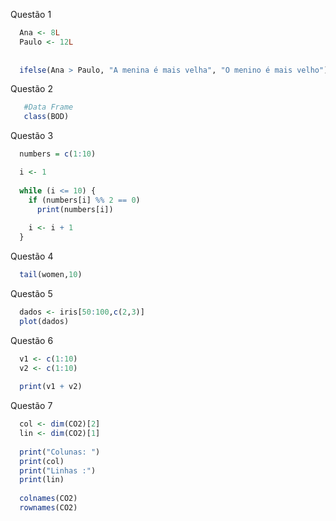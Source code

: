 Questão 1
```r
  Ana <- 8L
  Paulo <- 12L
  
  
  ifelse(Ana > Paulo, "A menina é mais velha", "O menino é mais velho")
```
Questão 2
  
```r
   #Data Frame
   class(BOD)
```
Questão 3

```r
  numbers = c(1:10)

  i <- 1
  
  while (i <= 10) {
    if (numbers[i] %% 2 == 0)
      print(numbers[i])
    
    i <- i + 1
  }
```
Questão 4

```r
  tail(women,10)
```
Questão 5

```r
  dados <- iris[50:100,c(2,3)]
  plot(dados)
```
Questão 6

```r
  v1 <- c(1:10)
  v2 <- c(1:10)
  
  print(v1 + v2)
```
Questão 7

```r
  col <- dim(CO2)[2]
  lin <- dim(CO2)[1]
  
  print("Colunas: ")
  print(col)
  print("Linhas :")
  print(lin)
  
  colnames(CO2)
  rownames(CO2)
```

